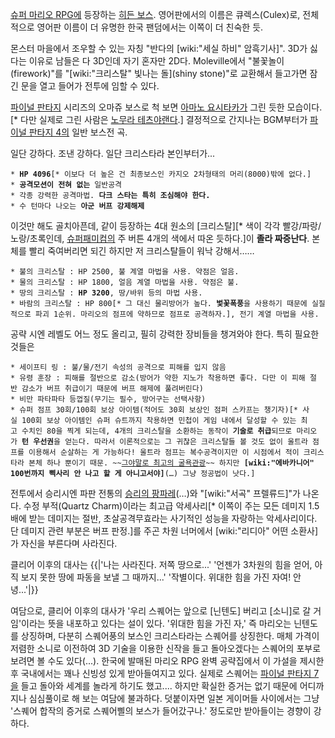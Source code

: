 {{{#!html
<embed src="http://www.youtube.com/v/30DyYkoNH9Q?fs=1&amp;hl=ja_JP" type="application/x-shockwave-flash" allowscriptaccess="always" allowfullscreen="true" width="480" height="385"></embed>
}}}
[[슈퍼 마리오 RPG]]에 등장하는 [[히든 보스]]. 영어판에서의 이름은 큐렉스(Culex)로, 전체적으로 영어판 이름이 더 유명한 한국 팬덤에서는 이쪽이 더 친숙한 듯.

몬스터 마을에서 조우할 수 있는 자칭 "반다의 [wiki:"세실 하비" 암흑기사]". 3D가 싫다는 이유로 남들은 다 3D인데 자기 혼자만 2D다. Moleville에서 "불꽃놀이(firework)"를 "[wiki:"크리스탈" 빛나는 돌](shiny stone)"로 교환해서 들고가면 잠긴 문을 열고 들어가 전투에 임할 수 있다.

[[파이널 판타지]] 시리즈의 오마쥬 보스로 척 보면 [[아마노 요시타카]]가 그린 듯한 모습이다.[* 다만 실제로 그린 사람은 [[노무라 테츠야]]랜다.] 결정적으로 간지나는 BGM부터가 [[파이널 판타지 4]]의 일반 보스전 곡.

일단 강하다. 조낸 강하다. 일단 크리스타라 본인부터가...

 * '''HP 4096'''[* 이보다 더 높은 건 최종보스인 카지오 2차형태의 머리(8000)밖에 없다.]
 * '''공격모션이 전혀 없는''' 일반공격
 * 각종 강력한 공격마법. '''다크 스타는 특히 조심해야 한다.'''
 * 수 턴마다 나오는 '''아군 버프 강제해제'''

이것만 해도 골치아픈데, 같이 등장하는 4대 원소의 [크리스탈][* 색이 각각 빨강/파랑/노랑/초록인데, [[슈퍼패미컴]]의 주 버튼 4개의 색에서 따온 듯하다.]이 '''졸라 짜증난다'''. 본체를 빨리 죽여버리면 되긴 하지만 저 크리스탈들이 워낙 강해서……

 * 불의 크리스탈 : HP 2500, 불 계열 마법을 사용. 약점은 얼음.
 * 물의 크리스탈 : HP 1800, 얼음 계열 마법을 사용. 약점은 불.
 * 땅의 크리스탈 : '''HP 3200''', 땅/바위 등의 마법 사용.
 * 바람의 크리스탈 : HP 800[* 그 대신 물리방어가 높다. '''벛꽃폭풍'''을 사용하기 때문에 실질적으로 파괴 1순위. 마리오의 점프에 약하므로 점프로 공격하자.], 전기 계열 마법을 사용.

공략 시엔 레벨도 어느 정도 올리고, 필히 강력한 장비들을 챙겨와야 한다. 특히 필요한 것들은

 * 세이프티 링 : 불/물/전기 속성의 공격으로 피해를 입지 않음
 * 유령 훈장 : 피해를 절반으로 감소(방어가 약한 지노가 착용하면 좋다. 다만 이 피해 절반 감소가 버프 취급이기 때문에 버프 해제에 풀려버린다)
 * 비만 파타파타 등껍질(무기는 필수, 방어구는 선택사항)
 * 슈퍼 점프 30회/100회 보상 아이템(적어도 30회 보상인 점퍼 스카프는 챙기자)[* 사실 100회 보상 아이템인 슈퍼 슈트까지 착용하면 민첩이 게임 내에서 달성할 수 있는 최고 수치인 80을 찍게 되는데, 4개의 크리스탈을 소환하는 동작이 '''기술로 취급'''되므로 마리오가 '''턴 우선권'''을 얻는다. 따라서 이론적으로는 그 귀찮은 크리스탈들 볼 것도 없이 울트라 점프를 이용해서 순살하는 게 가능하다! 울트라 점프는 복수공격이지만 이 시점에서 적이 크리스타라 본체 하나 뿐이기 때문. ~~[http://www.youtube.com/watch?v=Fgqn7gtAVQM 그야말로 최고의 굴욕관광]~~ 하지만 '''[wiki:"에바카니어" 100번까지 삑사리 안 나고 할 게 아니고서야]'''(…) 그냥 정공법이 낫다.]

전투에서 승리시엔 파판 전통의 [[승리의 팡파레]](…)와 "[wiki:"서곡" 프렐류드]"가 나온다. 수정 부적(Quartz Charm)이라는 최고급 악세사리[* 이쪽이 주는 모든 데미지 1.5배에 받는 데미지는 절반, 초살공격무효라는 사기적인 성능을 자랑하는 악세사리이다. 단 데미지 관련 부분은 버프 판정.]를 주곤 차원 너머에서 [wiki:"리디아" 어떤 소환사]가 자신을 부른다며 사라진다.

클리어 이후의 대사는
{{|'나는 사라진다. 저쪽 땅으로...' 
'언젠가 3차원의 힘을 얻어, 아직 보지 못한 땅에 파동을 보낼 그 때까지...' 
'작별이다. 위대한 힘을 가진 자여! 안녕...'|}} 

여담으로, 클리어 이후의 대사가 '우리 스퀘어는 앞으로 [닌텐도] 버리고 [소니]로 갈 거임'이라는 뜻을 내포하고 있다는 설이 있다. '위대한 힘을 가진 자,' 즉 마리오는 닌텐도를 상징하며, 다분히 스퀘어풍의 보스인 크리스타라는 스퀘어를 상징한다. 매체 가격이 저렴한 소니로 이전하여 3D 기술을 이용한 신작을 들고 돌아오겠다는 스퀘어의 포부로 보려면 볼 수도 있다(...). 한국에 발매된 마리오 RPG 완벽 공략집에서 이 가설을 제시한 후 국내에서는 꽤나 신빙성 있게 받아들여지고 있다. 실제로 스퀘어는 [[파이널 판타지 7]]을 들고 돌아와 세계를 놀라게 하기도 했고.... 하지만 확실한 증거는 없기 때문에 어디까지나 심심풀이로 해 보는 여담에 불과하다. 덧붙이자면 일본 게이머들 사이에서는 그냥 '스퀘어 합작의 증거로 스퀘어삘의 보스가 들어갔구나.' 정도로만 받아들이는 경향이 강하다.
